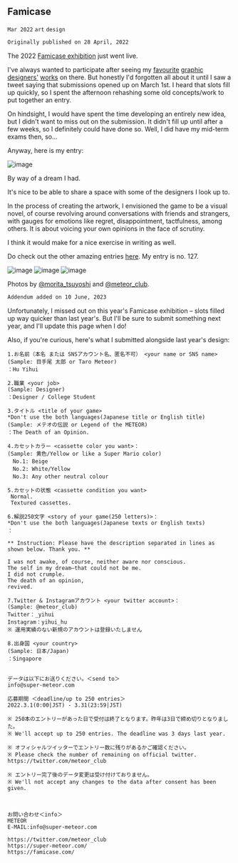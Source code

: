 ## Famicase

`Mar 2022`
`art`
`design`

```md
Originally published on 28 April, 2022
```

The 2022 [Famicase exhibition](https://famicase.com) just went live.  

I've always wanted to participate after seeing my [favourite](https://coryschmitz.com/My-Famicase-Exhibition) [graphic](https://jeffwiggins.co/My-Famicase-Exhibition) [designers'](https://natking.design/My-Famicase-Exhibition) [works](https://arkotype.co/project/famicase) on there. But honestly I'd forgotten all about it until I saw a tweet saying that submissions opened up on March 1st. I heard that slots fill up quickly, so I spent the afternoon rehashing some old concepts/work to put together an entry.  

On hindsight, I would have spent the time developing an entirely new idea, but I didn't want to miss out on the submission. It didn't fill up until after a few weeks, so I definitely could have done so. Well, I did have my mid-term exams then, so...  

Anyway, here is my entry:

![image](https://yihui-work.s3.us-east-2.amazonaws.com/famicase.webp)

By way of a dream I had.  

It's nice to be able to share a space with some of the designers I look up to.  

In the process of creating the artwork, I envisioned the game to be a visual novel, of course revolving around conversations with friends and strangers, with gauges for emotions like regret, disappointment, tactfulness, among others. It is about voicing your own opinions in the face of scrutiny.  

I think it would make for a nice exercise in writing as well.  

Do check out the other amazing entries [here](https://famicase.com/22/). 
My entry is no. 127.

![image](https://yihui-work.s3.us-east-2.amazonaws.com/famicase_meteor.jpeg)
![image](https://yihui-work.s3.us-east-2.amazonaws.com/famicase_meteor_wide.jpeg)
![image](https://yihui-work.s3.us-east-2.amazonaws.com/famicase_127.jpg)

Photos by [@morita_tsuyoshi](https://twitter.com/morita_tsuyoshi) and [@meteor_club](https://twitter.com/meteor_club).

```md
Addendum added on 10 June, 2023
```

Unfortunately, I missed out on this year's Famicase exhibition – slots filled up way quicker than last year's. But I'll be sure to submit something next year, and I'll update this page when I do!  

Also, if you're curious, here's what I submitted alongside last year's design:

```
1.お名前（本名 または SNSアカウント名、匿名不可） <your name or SNS name>
(Sample: 目手尾 太郎 or Taro Meteor)
：Hu Yihui

2.職業 <your job>
(Sample: Designer)
：Designer / College Student

3.タイトル <title of your game>
*Don't use the both languages(Japanese title or English title)
(Sample: メテオの伝説 or Legend of the METEOR)
：The Death of an Opinion.

4.カセットカラー <cassette color you want>：
(Sample: 黄色/Yellow or like a Super Mario color)
　No.1: Beige
　No.2: White/Yellow
　No.3: Any other neutral colour

5.カセットの状態 <cassette condition you want>
 Normal.
 Textured cassettes. 

6.解説250文字 <story of your game(250 letters)>：
*Don't use the both languages(Japanese texts or English texts)
：

** Instruction: Please have the description separated in lines as shown below. Thank you. **

I was not awake, of course, neither aware nor conscious. 
The self in my dream—that could not be me. 
I did not crumple. 
The death of an opinion, 
revived.

7.Twitter & Instagramアカウント <your twitter account>：
(Sample: @meteor_club)
Twitter：_yihui
Instagram：yihui_hu
※ 運用実績のない新規のアカウントは登録いたしません

8.出身国 <your country>
(Sample: 日本/Japan)
：Singapore


データは以下にお送りください。＜send to＞
info@super-meteor.com

応募期間 ＜deadline/up to 250 entries＞
2022.3.1(0:00|JST) - 3.31(23:59|JST)

※ 250本のエントリーがあった日で受付は終了となります。昨年は3日で締め切りとなりました。
※ We'll accept up to 250 entries. The deadline was 3 days last year.

※ オフィシャルツイッターでエントリー数に残りがあるかご確認ください。
※ Please check the number of remaining on official twitter.
https://twitter.com/meteor_club

※ エントリー完了後のデータ変更は受け付けておりません。
※ We'll not accept any changes to the data after consent has been given.



お問い合わせ＜info＞
METEOR
E-MAIL:info@super-meteor.com

https://twitter.com/meteor_club
https://super-meteor.com/
https://famicase.com/
```